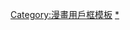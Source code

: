 {{Userbox
  |border-c = #87CEFA
  |border-s = 3
  |id-c     = #ffffff
  |id-s     = 13
  |id-fc    = #ff0000
  |info-c   = #ffff00
  |info-s   = 10
  |info-fc  = #000080
  |id       = VONGOLA
  |info= 這個用戶是'''[[家庭教師HITMAN REBORN!|彭哥列家族]]'''維基支部成員。
}}<includeonly>[[Category:喜歡家庭教師HITMAN REBORN!的維基人|{{PAGENAME}}]]</includeonly>
<noinclude>[[Category:漫畫用戶框模板]]
[[Category:喜歡家庭教師HITMAN REBORN!的維基人|*]]</noinclude>